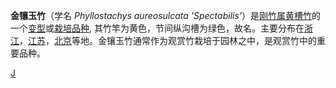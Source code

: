 {{Infraspeciesbox
| genus = Phyllostachys
| species = aureosulcata
| forma = spectabilis
| authority = C. D. Chu. et C. S. Chao
| image = Phyllostachys_aureosulcata_f._spectabilis,_Beijing_Tanzhe_Temple.jpg
| image_caption = [[北京|北京]][[潭柘寺|潭柘寺]]中的金鑲玉竹
| synonyms = 
* ''Phyllostachys aureosulcata f. spectabilis''
}} 

'''金镶玉竹'''（学名 ''Phyllostachys aureosulcata 'Spectabilis' ''）是[[刚竹属|刚竹属]][[黄槽竹|黄槽竹]]的一个[[变型|变型]]或[[栽培品种|栽培品种]], 其竹竿为黄色，节间纵沟槽为绿色，故名。主要分布在[[浙江|浙江]]，[[江苏|江苏]]，[[北京|北京]]等地。金镶玉竹通常作为观赏竹栽培于园林之中，是观赏竹中的重要品种。

{{taxonbar}}

[[Category:刚竹属|J]]